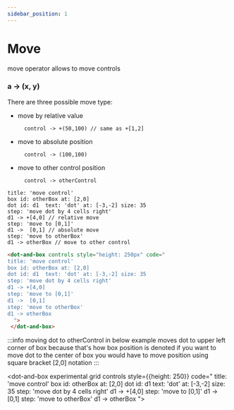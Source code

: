```yaml
---
sidebar_position: 1
---
```


# Move

move operator allows to move controls

### a **-\>** (x, y)

There are three possible move type:
- move by relative value
  ```dabl
    control -> +(50,100) // same as +[1,2]
  ```
- move to absolute position
  ```dabl
    control -> (100,100)
  ```
- move to other control position
  ```dabl
    control -> otherControl
  ```


```dabl tab showLineNumbers
title: 'move control'
box id: otherBox at: [2,0]
dot id: d1  text: 'dot' at: [-3,-2] size: 35
step: 'move dot by 4 cells right'
d1 -> +[4,0] // relative move
step: 'move to [0,1]'
d1 ->  [0,1] // absolute move
step: 'move to otherBox'
d1 -> otherBox // move to other control
```
```html tab showLineNumbers
<dot-and-box controls style="height: 250px" code="
title: 'move control'
box id: otherBox at: [2,0]
dot id: d1  text: 'dot' at: [-3,-2] size: 35
step: 'move dot by 4 cells right'
d1 -> +[4,0]
step: 'move to [0,1]'
d1 ->  [0,1]
step: 'move to otherBox'
d1 -> otherBox
  ">
 </dot-and-box>
```

:::info
moving dot to otherControl in below example moves dot to upper left corner of box because that's how box position is denoted
if you want to move dot to the center of box you would have to move position using square bracket [2,0] notation
:::

<dot-and-box experimental grid controls style={{height: 250}} code="
title: 'move control'
box id: otherBox at: [2,0]
dot id: d1  text: 'dot' at: [-3,-2] size: 35
step: 'move dot by 4 cells right'
d1 -> +[4,0]
step: 'move to [0,1]'
d1 ->  [0,1]
step: 'move to otherBox'
d1 -> otherBox
">
 </dot-and-box>